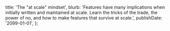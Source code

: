  title: 'The "at scale" mindset',
  blurb:
    'Features have many implications when initially written and maintained at scale. Learn the tricks of the trade, the power of no, and how to make features that survive at scale.',
  publishDate: '2099-01-01',
};
